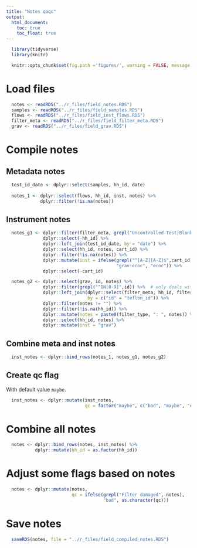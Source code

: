 ```yaml
---
title: "Notes qaqc"
output:
  html_document:
    toc: true
    toc_float: true
---
```


```r
  library(tidyverse)
  library(knitr)
```

```r
  knitr::opts_chunk$set(fig.path ='figures/', warning = FALSE, message = FALSE, cache = FALSE, tidy = TRUE)
```

# Load files

```r
  notes <- readRDS("../r_files/field_notes.RDS")
  samples <- readRDS("../r_files/field_samples.RDS")
  flows <- readRDS("../r_files/field_inst_flows.RDS")
  filter_meta <- readRDS("../r_files/field_filter_meta.RDS")
  grav <- readRDS("../r_files/field_grav.RDS")
```

# Compile notes

## Metadata notes

```r
  test_id_date <- dplyr::select(samples, hh_id, date)
  
  notes_1 <- dplyr::select(flows, hh_id, inst, notes) %>%
             dplyr::filter(!is.na(notes))
```

## Instrument notes

```r
  notes_g1 <- dplyr::filter(filter_meta, grepl("Uncontrolled Test|Blank", filter_type)) %>%
              dplyr::select(-hh_id) %>%
              dplyr::left_join(test_id_date, by = "date") %>%
              dplyr::select(hh_id, notes, cart_id) %>%
              dplyr::filter(!is.na(notes)) %>%
              dplyr::mutate(inst = ifelse(grepl("^[A-Z][A-Z]$",cart_id),
                                          "grav:ecoc", "ecoc")) %>%
              dplyr::select(-cart_id)

  notes_g2 <- dplyr::select(grav, id, notes) %>%
              dplyr::filter(grepl("^IN[0-9]",id)) %>%  # only deals with emissions tests
              dplyr::left_join(dplyr::select(filter_meta, hh_id, filter_type, teflon_id),
                               by = c("id" = "teflon_id")) %>%
              dplyr::filter(notes != "") %>%
              dplyr::filter(!is.na(hh_id)) %>%
              dplyr::mutate(notes = paste0(filter_type, ": ", notes)) %>%
              dplyr::select(hh_id, notes) %>%
              dplyr::mutate(inst = "grav")
```

## Combine meta and inst notes

```r
  inst_notes <- dplyr::bind_rows(notes_1, notes_g1, notes_g2)
```

## Create qc flag

With default value `maybe`.

```r
  inst_notes <- dplyr::mutate(inst_notes,
                              qc = factor("maybe", c("bad", "maybe", "ok")))
```

# Combine all notes

```r
  notes <- dplyr::bind_rows(notes, inst_notes) %>%
           dplyr::mutate(hh_id = as.factor(hh_id))
```

# Adjust some flags based on notes

```r
  notes <- dplyr::mutate(notes, 
                         qc = ifelse(grepl("Filter damaged", notes),
                                     "bad", as.character(qc)))
```

# Save notes

```r
  saveRDS(notes, file = "../r_files/field_compiled_notes.RDS")
```
